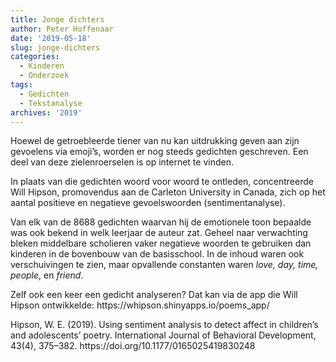 ```yaml
---
title: Jonge dichters
author: Peter Hoffenaar
date: '2019-05-18'
slug: jonge-dichters
categories:
  - Kinderen
  - Onderzoek
tags:
  - Gedichten
  - Tekstanalyse
archives: '2019'
---
```

Hoewel de getroebleerde tiener van nu kan uitdrukking geven aan zijn gevoelens via emoji’s, worden er nog steeds gedichten geschreven. Een deel van deze zielenroerselen is op internet te vinden.

In plaats van die gedichten woord voor woord te ontleden, concentreerde Will Hipson, promovendus aan de Carleton University in Canada,  zich op het aantal positieve en negatieve gevoelswoorden (sentimentanalyse). 

Van elk van de 8688 gedichten waarvan hij de emotionele toon bepaalde was ook bekend in welk leerjaar de auteur zat. Geheel naar verwachting bleken middelbare scholieren vaker negatieve woorden te gebruiken dan kinderen in de bovenbouw van de basisschool. In de inhoud waren ook verschuivingen te zien, maar opvallende constanten waren _love, day, time, people_, en _friend_.

Zelf ook een keer een gedicht analyseren? Dat kan via de app die Will Hipson ontwikkelde: https://whipson.shinyapps.io/poems_app/

Hipson, W. E. (2019). Using sentiment analysis to detect affect in children’s and adolescents’ poetry. International Journal of Behavioral Development, 43(4), 375–382. https://doi.org/10.1177/0165025419830248
